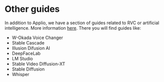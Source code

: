# Other guides

In addition to Applio, we have a section of guides related to RVC or artificial intelligence. More information [here](https://applio.org/guides).
There you will find guides like:

- W-Okada Voice Changer
- Stable Cascade
- Illusion Difusion AI
- DeepFaceLab
- LM Studio
- Stable Video Diffusion-XT
- Stable Diffusion
- Whisper